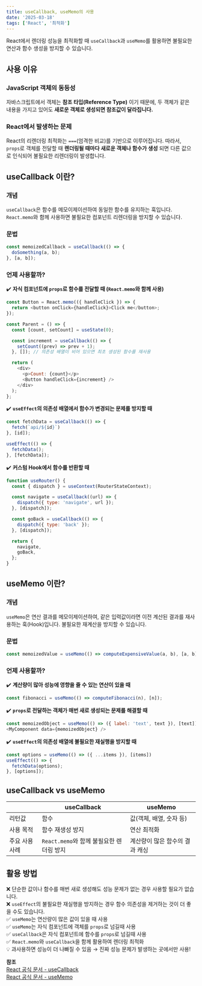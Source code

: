 ```yaml
---
title: useCallback, useMemo의 사용
date: '2025-03-18'
tags: ['React', '최적화']
---
```


React에서 렌더링 성능을 최적화할 때 `useCallback`과 `useMemo`를 활용하면 불필요한 연산과 함수 생성을 방지할 수 있습니다.

## 사용 이유
### JavaScript 객체의 동등성
자바스크립트에서 객체는 **참조 타입(Reference Type)** 이기 때문에, 두 객체가 같은 내용을 가지고 있어도 **새로운 객체로 생성되면 참조값이 달라집니다.**
### React에서 발생하는 문제
React의 리렌더링 최적화는 `===`(엄격한 비교)를 기반으로 이루어집니다. 따라서, `props`로 객체를 전달할 때 **렌더링될 때마다 새로운 객체나 함수가 생성** 되면 다른 값으로 인식되어 불필요한 리렌더링이 발생합니다.

## useCallback 이란?
### 개념
`useCallback`은 함수를 메모이제이션하여 동일한 함수를 유지하는 훅입니다. `React.memo`와 함께 사용하면 불필요한 컴포넌트 리렌더링을 방지할 수 있습니다.

### 문법
```javascript
const memoizedCallback = useCallback(() => {
  doSomething(a, b);
}, [a, b]);
```

### 언제 사용할까?
✔️ **자식 컴포넌트에 `props`로 함수를 전달할 때 (`React.memo`와 함께 사용)**
```javascript
const Button = React.memo(({ handleClick }) => {
  return <button onClick={handleClick}>Click me</button>;
});

const Parent = () => {
  const [count, setCount] = useState(0);

  const increment = useCallback(() => {
    setCount((prev) => prev + 1);
  }, []); // 의존성 배열이 비어 있으면 최초 생성된 함수를 재사용

  return (
    <div>
      <p>Count: {count}</p>
      <Button handleClick={increment} />
    </div>
  );
};
```
✔️ **`useEffect`의 의존성 배열에서 함수가 변경되는 문제를 방지할 때**
```javascript
const fetchData = useCallback(() => {
  fetch(`api/${id}`)
}, [id]);

useEffect(() => {
  fetchData();
}, [fetchData]);
```
✔️ **커스텀 Hook에서 함수를 반환할 때**
```javascript
function useRouter() {
  const { dispatch } = useContext(RouterStateContext);

  const navigate = useCallback((url) => {
    dispatch({ type: 'navigate', url });
  }, [dispatch]);

  const goBack = useCallback(() => {
    dispatch({ type: 'back' });
  }, [dispatch]);

  return {
    navigate,
    goBack,
  };
}
```

## useMemo 이란?
### 개념
`useMemo`은 연산 결과를 메모이제이션하여, 같은 입력값이라면 이전 계산된 결과를 재사용하는 훅(Hook)입니다. 불필요한 재계산을 방지할 수 있습니다.

### 문법
```javascript
const memoizedValue = useMemo(() => computeExpensiveValue(a, b), [a, b]);
```

### 언제 사용할까?
✔️ **계산량이 많아 성능에 영향을 줄 수 있는 연산이 있을 때**
```javascript
const fibonacci = useMemo(() => computeFibonacci(n), [n]);
```
✔️ **`props`로 전달하는 객체가 매번 새로 생성되는 문제를 해결할 때**
```javascript
const memoizedObject = useMemo(() => ({ label: 'text', text }), [text]);
<MyComponent data={memoizedObject} />
```
✔️ **`useEffect`의 의존성 배열에 불필요한 재실행을 방지할 때**
```javascript
const options = useMemo(() => ({ ...items }), [items])
useEffect(() => {
  fetchData(options);
}, [options]);
```

## useCallback vs useMemo
|  | useCallback | useMemo |
|----|----|----|
| 리턴값 | 함수 | 값(객체, 배열, 숫자 등) |
| 사용 목적 | 함수 재생성 방지 | 연산 최적화 |
| 주요 사용 사례 | `React.memo`와 함께 불필요한 렌더링 방지 | 계산량이 많은 함수의 결과 캐싱 |

## 활용 방법
❌ 단순한 값이나 함수를 매번 새로 생성해도 성능 문제가 없는 경우 사용할 필요가 없습니다.\
❌ `useEffect`의 불필요한 재실행을 방지하는 경우 함수 의존성을 제거하는 것이 더 좋을 수도 있습니다.\
✅ `useMemo`는 연산량이 많은 값이 있을 때 사용\
✅ `useMemo`는 자식 컴포넌트에 객체를 `props`로 넘길때 사용\
✅ `useCallback`은 자식 컴포넌트에 함수를 `props`로 넘길때 사용\
✅ `React.memo`와 `useCallback`을 함께 활용하여 렌더링 최적화\
💡 과사용하면 성능이 더 나빠질 수 있음 → 진짜 성능 문제가 발생하는 곳에서만 사용!  
  
    
**참조**\
[React 공식 문서 - useCallback](https://ko.react.dev/reference/react/useCallback)\
[React 공식 문서 - useMemo](https://ko.react.dev/reference/react/useMemo)